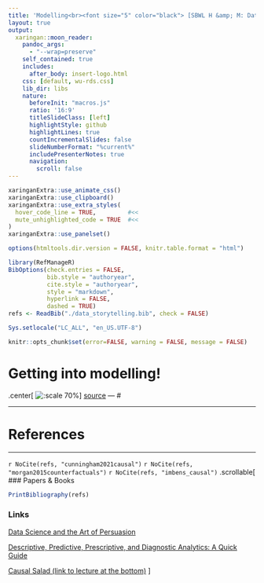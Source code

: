 ```yaml
---
title: 'Modelling<br><font size="5" color="black"> [SBWL H &amp; M: Data-based Storytelling](https://danielw2904.github.io/data-based-storytelling/)</font>'
layout: true
output:
  xaringan::moon_reader:
    pandoc_args: 
      - "--wrap=preserve"
    self_contained: true
    includes:
      after_body: insert-logo.html
    css: [default, wu-rds.css]
    lib_dir: libs
    nature:
      beforeInit: "macros.js"
      ratio: '16:9'
      titleSlideClass: [left]
      highlightStyle: github
      highlightLines: true
      countIncrementalSlides: false
      slideNumberFormat: "%current%"
      includePresenterNotes: true
      navigation:
        scroll: false
---
```


```r
xaringanExtra::use_animate_css()
xaringanExtra::use_clipboard()
xaringanExtra::use_extra_styles(
  hover_code_line = TRUE,         #<<
  mute_unhighlighted_code = TRUE  #<<
)
xaringanExtra::use_panelset()
```

```r
options(htmltools.dir.version = FALSE, knitr.table.format = "html")
```

```r
library(RefManageR)
BibOptions(check.entries = FALSE,
           bib.style = "authoryear",
           cite.style = "authoryear",
           style = "markdown",
           hyperlink = FALSE,
           dashed = TRUE)
refs <- ReadBib("./data_storytelling.bib", check = FALSE)
```

```r
Sys.setlocale("LC_ALL", "en_US.UTF-8")
```

```r
knitr::opts_chunk$set(error=FALSE, warning = FALSE, message = FALSE)
```

# Getting into modelling!
.center[
![:scale 70%](Graphics/ModelsCatwalk.jpg)
]
[source](https://commons.wikimedia.org/wiki/File:ModelsCatwalk.jpg#/media/Archivo:ModelsCatwalk.jpg)
---
# 

---
# References
___
`r NoCite(refs, "cunningham2021causal")`
`r NoCite(refs, "morgan2015counterfactuals")`
`r NoCite(refs, "imbens_causal")`
.scrollable[
### Papers & Books

```r
PrintBibliography(refs)
```

### Links

[Data Science and the Art of Persuasion](https://hbr.org/2019/01/data-science-and-the-art-of-persuasion)

[Descriptive, Predictive, Prescriptive, and Diagnostic Analytics: A Quick Guide](https://www.sigmacomputing.com/blog/descriptive-predictive-prescriptive-and-diagnostic-analytics-a-quick-guide/)

[Causal Salad (link to lecture at the bottom)](https://github.com/rmcelreath/causal_salad_2021)
]